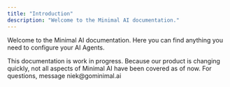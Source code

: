 ```yaml
---
title: "Introduction"
description: "Welcome to the Minimal AI documentation."
---
```


Welcome to the Minimal AI documentation. Here you can find anything you need to configure your AI Agents.

<Info>
  This documentation is work in progress. Because our product is changing quickly, not all aspects of Minimal AI have been covered as of now. For questions, message niek@gominimal.ai
</Info>